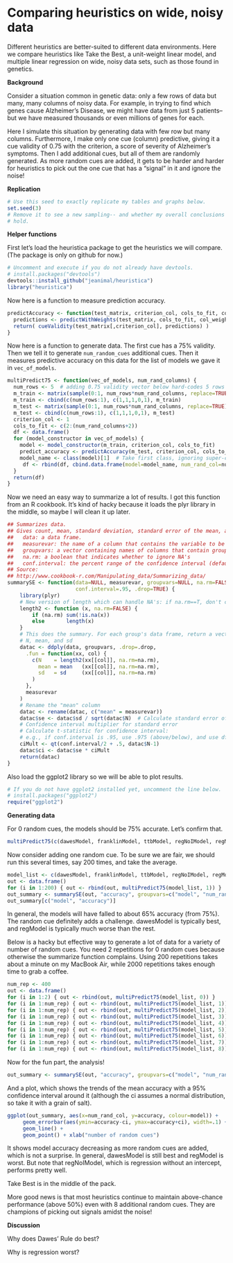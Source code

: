 Comparing heuristics on wide, noisy data
========================================================

Different heuristics are better-suited to different data environments.  Here we compare heuristics like Take the Best, a unit-weight linear model, and multiple linear regression on wide, noisy data sets, such as those found in genetics.

**Background**

Consider a situation common in genetic data: only a few rows of data but many, many columns of noisy data.  For example, in trying to find which genes cause Alzheimer's Disease, we might have data from just 5 patients-- but we have measured thousands or even millions of genes for each.  

Here I simulate this situation by generating data with few row but many columns.  Furthermore, I make only one cue (column) predictive, giving it a cue validity of 0.75 with the criterion, a score of severity of Alzheimer's symptoms.  Then I add additional cues, but all of them are randomly generated.  As more random cues are added, it gets to be harder and harder for heuristics to pick out the one cue that has a "signal" in it and ignore the noise!

**Replication**

```r
# Use this seed to exactly replicate my tables and graphs below.
set.seed(3)
# Remove it to see a new sampling-- and whether my overall conclusions still
# hold.

```




**Helper functions**

First let's load the heuristica package to get the heuristics we will compare.  (The package is only on github for now.)

```r
# Uncomment and execute if you do not already have devtools.
# install.packages("devtools") 
devtools::install_github("jeanimal/heuristica")
library("heuristica")
```

Now here is a function to measure prediction accuracy.
```r
predictAccuracy <- function(test_matrix, criterion_col, cols_to_fit, col_weights) {
  predictions <- predictWithWeights(test_matrix, cols_to_fit, col_weights)
  return( cueValidity(test_matrix[,criterion_col], predictions) )
}
```

Now here is a function to generate data.  The first cue has a 75% validity.  Then we tell it to generate `num_random_cues` additional cues.  Then it measures predictive accuracy on this data for the list of models we gave it in `vec_of_models`.
```r
multiPredict75 <- function(vec_of_models, num_rand_columns) {
  num_rows <- 5  # adding 0.75 validity vector below hard-codes 5 rows
  m_train <- matrix(sample(0:1, num_rows*num_rand_columns, replace=TRUE), num_rows, num_rand_columns)
  m_train <- cbind(c(num_rows:1), c(1,1,1,0,1), m_train)
  m_test <- matrix(sample(0:1, num_rows*num_rand_columns, replace=TRUE), num_rows, num_rand_columns)
  m_test <- cbind(c(num_rows:1), c(1,1,1,0,1), m_test)
  criterion_col <- 1
  cols_to_fit <- c(2:(num_rand_columns+2))
  df <- data.frame()
  for (model_constructor in vec_of_models) {
    model <- model_constructor(m_train, criterion_col, cols_to_fit)
    predict_accuracy <- predictAccuracy(m_test, criterion_col, cols_to_fit, coef(model))
    model_name <- class(model)[1]  # Take first class, ignoring super-classes.
     df <- rbind(df, cbind.data.frame(model=model_name, num_rand_col=num_rand_columns, accuracy=predict_accuracy))
  }
  return(df)
}
```

Now we need an easy way to summarize a lot of results.  I got this function from an R cookbook.  It's kind of hacky because it loads the plyr library in the middle, so maybe I will clean it up later.
```r
## Summarizes data.
## Gives count, mean, standard deviation, standard error of the mean, and confidence interval (default 95%).
##   data: a data frame.
##   measurevar: the name of a column that contains the variable to be summariezed
##   groupvars: a vector containing names of columns that contain grouping variables
##   na.rm: a boolean that indicates whether to ignore NA's
##   conf.interval: the percent range of the confidence interval (default is 95%)
## Source:
## http://www.cookbook-r.com/Manipulating_data/Summarizing_data/
summarySE <- function(data=NULL, measurevar, groupvars=NULL, na.rm=FALSE,
                      conf.interval=.95, .drop=TRUE) {
    library(plyr)
    # New version of length which can handle NA's: if na.rm==T, don't count them
    length2 <- function (x, na.rm=FALSE) {
        if (na.rm) sum(!is.na(x))
        else       length(x)
    }
    # This does the summary. For each group's data frame, return a vector with
    # N, mean, and sd
    datac <- ddply(data, groupvars, .drop=.drop,
      .fun = function(xx, col) {
        c(N    = length2(xx[[col]], na.rm=na.rm),
          mean = mean   (xx[[col]], na.rm=na.rm),
          sd   = sd     (xx[[col]], na.rm=na.rm)   
        )
      },
      measurevar
    )
    # Rename the "mean" column    
    datac <- rename(datac, c("mean" = measurevar))
    datac$se <- datac$sd / sqrt(datac$N)  # Calculate standard error of the mean
    # Confidence interval multiplier for standard error
    # Calculate t-statistic for confidence interval: 
    # e.g., if conf.interval is .95, use .975 (above/below), and use df=N-1
    ciMult <- qt(conf.interval/2 + .5, datac$N-1)
    datac$ci <- datac$se * ciMult
    return(datac)
}
```

Also load the ggplot2 library so we will be able to plot results.
```r
# If you do not have ggplot2 installed yet, uncomment the line below.
# install.packages("ggplot2") 
require("ggplot2")
```

**Generating data**

For 0 random cues, the models should be 75% accurate.  Let's confirm that.
```r
multiPredict75(c(dawesModel, franklinModel, ttbModel, regNoIModel, regModel), 0)
```

Now consider adding one random cue.  To be sure we are fair, we should run this several times, say 200 times, and take the average.
```r
model_list <- c(dawesModel, franklinModel, ttbModel, regNoIModel, regModel)
out <- data.frame()
for (i in 1:200) { out <- rbind(out, multiPredict75(model_list, 1)) }
out_summary <- summarySE(out, "accuracy", groupvars=c("model", "num_rand_col"))
out_summary[c("model", "accuracy")]
```
In general, the models will have falled to about 65% accuracy (from 75%).  The random cue definitely adds a challenge.  dawesModel is typically best, and regModel is typically much worse than the rest.

Below is a hacky but effective way to generate a lot of data for a variety of number of random cues.  You need 2 repetitions for 0 random cues because otherwise the summarize function complains.  Using 200 repetitions takes about a minute on my MacBook Air, while 2000 repetitions takes enough time to grab a coffee.
```r
num_rep <- 400
out <- data.frame()
for (i in 1:2) { out <- rbind(out, multiPredict75(model_list, 0)) }
for (i in 1:num_rep) { out <- rbind(out, multiPredict75(model_list, 1)) }
for (i in 1:num_rep) { out <- rbind(out, multiPredict75(model_list, 2)) }
for (i in 1:num_rep) { out <- rbind(out, multiPredict75(model_list, 3)) }
for (i in 1:num_rep) { out <- rbind(out, multiPredict75(model_list, 4)) }
for (i in 1:num_rep) { out <- rbind(out, multiPredict75(model_list, 5)) }
for (i in 1:num_rep) { out <- rbind(out, multiPredict75(model_list, 6)) }
for (i in 1:num_rep) { out <- rbind(out, multiPredict75(model_list, 7)) }
for (i in 1:num_rep) { out <- rbind(out, multiPredict75(model_list, 8)) }
```

Now for the fun part, the analysis!
```r
out_summary <- summarySE(out, "accuracy", groupvars=c("model", "num_rand_col"))
```

And a plot, which shows the trends of the mean accuracy with a 95% confidence interval around it (although the ci assumes a normal distribution, so take it with a grain of salt).
```r
ggplot(out_summary, aes(x=num_rand_col, y=accuracy, colour=model)) + 
     geom_errorbar(aes(ymin=accuracy-ci, ymax=accuracy+ci), width=.1) +
     geom_line() +
     geom_point() + xlab("number of random cues")
```

It shows model accuracy decreasing as more random cues are added, which is not a surprise.  In general, dawesModel is still best and regModel is worst.  But note that regNoIModel, which is regression without an intercept, performs pretty well.

Take Best is in the middle of the pack.

More good news is that most heuristics continue to maintain above-chance performance (above 50%) even with 8 additional random cues.  They are champions of picking out signals amidst the noise!

**Discussion**

Why does Dawes' Rule do best?

Why is regression worst?
